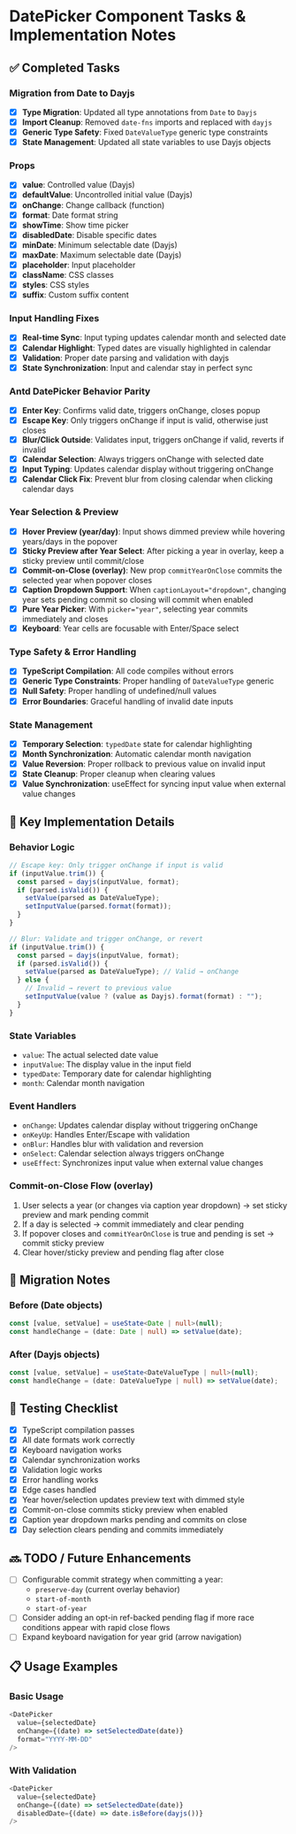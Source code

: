 # DatePicker Component Tasks & Implementation Notes

## ✅ Completed Tasks

### Migration from Date to Dayjs
- [x] **Type Migration**: Updated all type annotations from `Date` to `Dayjs`
- [x] **Import Cleanup**: Removed `date-fns` imports and replaced with `dayjs`
- [x] **Generic Type Safety**: Fixed `DateValueType` generic type constraints
- [x] **State Management**: Updated all state variables to use Dayjs objects

### Props
- [x] **value**: Controlled value (Dayjs)
- [x] **defaultValue**: Uncontrolled initial value (Dayjs)
- [x] **onChange**: Change callback (function)
- [x] **format**: Date format string
- [x] **showTime**: Show time picker
- [x] **disabledDate**: Disable specific dates
- [x] **minDate**: Minimum selectable date (Dayjs)
- [x] **maxDate**: Maximum selectable date (Dayjs)
- [x] **placeholder**: Input placeholder
- [x] **className**: CSS classes
- [x] **styles**: CSS styles
- [x] **suffix**: Custom suffix content

### Input Handling Fixes
- [x] **Real-time Sync**: Input typing updates calendar month and selected date
- [x] **Calendar Highlight**: Typed dates are visually highlighted in calendar
- [x] **Validation**: Proper date parsing and validation with dayjs
- [x] **State Synchronization**: Input and calendar stay in perfect sync

### Antd DatePicker Behavior Parity
- [x] **Enter Key**: Confirms valid date, triggers onChange, closes popup
- [x] **Escape Key**: Only triggers onChange if input is valid, otherwise just closes
- [x] **Blur/Click Outside**: Validates input, triggers onChange if valid, reverts if invalid
- [x] **Calendar Selection**: Always triggers onChange with selected date
- [x] **Input Typing**: Updates calendar display without triggering onChange
- [x] **Calendar Click Fix**: Prevent blur from closing calendar when clicking calendar days

### Year Selection & Preview
- [x] **Hover Preview (year/day)**: Input shows dimmed preview while hovering years/days in the popover
- [x] **Sticky Preview after Year Select**: After picking a year in overlay, keep a sticky preview until commit/close
- [x] **Commit-on-Close (overlay)**: New prop `commitYearOnClose` commits the selected year when popover closes
- [x] **Caption Dropdown Support**: When `captionLayout="dropdown"`, changing year sets pending commit so closing will commit when enabled
- [x] **Pure Year Picker**: With `picker="year"`, selecting year commits immediately and closes
- [x] **Keyboard**: Year cells are focusable with Enter/Space select

### Type Safety & Error Handling
- [x] **TypeScript Compilation**: All code compiles without errors
- [x] **Generic Type Constraints**: Proper handling of `DateValueType` generic
- [x] **Null Safety**: Proper handling of undefined/null values
- [x] **Error Boundaries**: Graceful handling of invalid date inputs

### State Management
- [x] **Temporary Selection**: `typedDate` state for calendar highlighting
- [x] **Month Synchronization**: Automatic calendar month navigation
- [x] **Value Reversion**: Proper rollback to previous value on invalid input
- [x] **State Cleanup**: Proper cleanup when clearing values
- [x] **Value Synchronization**: useEffect for syncing input value when external value changes

## 🎯 Key Implementation Details

### Behavior Logic
```typescript
// Escape key: Only trigger onChange if input is valid
if (inputValue.trim()) {
  const parsed = dayjs(inputValue, format);
  if (parsed.isValid()) {
    setValue(parsed as DateValueType);
    setInputValue(parsed.format(format));
  }
}

// Blur: Validate and trigger onChange, or revert
if (inputValue.trim()) {
  const parsed = dayjs(inputValue, format);
  if (parsed.isValid()) {
    setValue(parsed as DateValueType); // Valid → onChange
  } else {
    // Invalid → revert to previous value
    setInputValue(value ? (value as Dayjs).format(format) : "");
  }
}
```

### State Variables
- `value`: The actual selected date value
- `inputValue`: The display value in the input field
- `typedDate`: Temporary date for calendar highlighting
- `month`: Calendar month navigation

### Event Handlers
- `onChange`: Updates calendar display without triggering onChange
- `onKeyUp`: Handles Enter/Escape with validation
- `onBlur`: Handles blur with validation and reversion
- `onSelect`: Calendar selection always triggers onChange
- `useEffect`: Synchronizes input value when external value changes

### Commit-on-Close Flow (overlay)
1. User selects a year (or changes via caption year dropdown) → set sticky preview and mark pending commit
2. If a day is selected → commit immediately and clear pending
3. If popover closes and `commitYearOnClose` is true and pending is set → commit sticky preview
4. Clear hover/sticky preview and pending flag after close

## 🔄 Migration Notes

### Before (Date objects)
```typescript
const [value, setValue] = useState<Date | null>(null);
const handleChange = (date: Date | null) => setValue(date);
```

### After (Dayjs objects)
```typescript
const [value, setValue] = useState<DateValueType | null>(null);
const handleChange = (date: DateValueType | null) => setValue(date);
```

## 🧪 Testing Checklist
- [x] TypeScript compilation passes
- [x] All date formats work correctly
- [x] Keyboard navigation works
- [x] Calendar synchronization works
- [x] Validation logic works
- [x] Error handling works
- [x] Edge cases handled
- [x] Year hover/selection updates preview text with dimmed style
- [x] Commit-on-close commits sticky preview when enabled
- [x] Caption year dropdown marks pending and commits on close
- [x] Day selection clears pending and commits immediately

## 🔜 TODO / Future Enhancements
- [ ] Configurable commit strategy when committing a year:
  - `preserve-day` (current overlay behavior)
  - `start-of-month`
  - `start-of-year`
- [ ] Consider adding an opt-in ref-backed pending flag if more race conditions appear with rapid close flows
- [ ] Expand keyboard navigation for year grid (arrow navigation)

## 📋 Usage Examples

### Basic Usage
```typescript
<DatePicker
  value={selectedDate}
  onChange={(date) => setSelectedDate(date)}
  format="YYYY-MM-DD"
/>
```

### With Validation
```typescript
<DatePicker
  value={selectedDate}
  onChange={(date) => setSelectedDate(date)}
  disabledDate={(date) => date.isBefore(dayjs())}
/>
```
